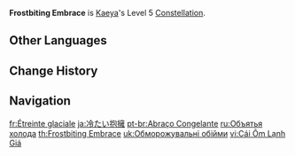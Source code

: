 {{Constellation Infobox
|image       = Constellation Frostbiting Embrace.png
|description = Increases the Level of [[Glacial Waltz]] by 3.<br>Maximum upgrade level is 15.
|level       = 5
|character   = Kaeya
|utility1    = Talent Level Increase
|utility2    = Elemental Burst Level Increase
}}
'''Frostbiting Embrace''' is [[Kaeya]]'s Level 5 [[Constellation]].

==Other Languages==
{{Other Languages
|en      = Frostbiting Embrace
|zhs     = 至冷的拥抱
|zhs_rm  = Zhì lěng de yǒngbào
|zht     = 至冷的擁抱
|zht_rm  = Zhì lěng de yǒngbào
|zh_tl   = Extremely Cold Embrace
|ja      = 冷たい抱擁
|ja_rm   = Tsumetai Houyou
|ja_tl   = Icy Embrace
|ko      = 차가운 포옹
|ko_rm   = Chaga'un Po'ong
|ko_tl   = Cold Hug
|es      = Abrazo helado
|es_tl   = Frozen Hug
|fr      = Étreinte glaciale
|fr_tl   = Glacial Embrace
|ru      = Объятья холода
|ru_tl   = Cold's Embrace
|th      = Frostbiting Embrace
|vi      = Cái Ôm Lạnh Giá
|vi_tl   = The Cold Embrace
|de      = Frostige Umarmung
|de_tl   = Frosty Embrace
|id      = Frostbiting Embrace
|pt      = Abraço Congelante
|pt_tl   = Freezing Hug
|tr      = Ayazın Kucaklaması
|tr_tl   = Frost's Embrace
|it      = Abbraccio gelido
|it_tl   = Icy Hug
}}

==Change History==
{{Change History|1.0}}

==Navigation==
{{Talent Navbox|Kaeya}}

[[fr:Étreinte glaciale]]
[[ja:冷たい抱擁]]
[[pt-br:Abraço Congelante]]
[[ru:Объятья холода]]
[[th:Frostbiting Embrace]]
[[uk:Обморожувальні обійми]]
[[vi:Cái Ôm Lạnh Giá]]